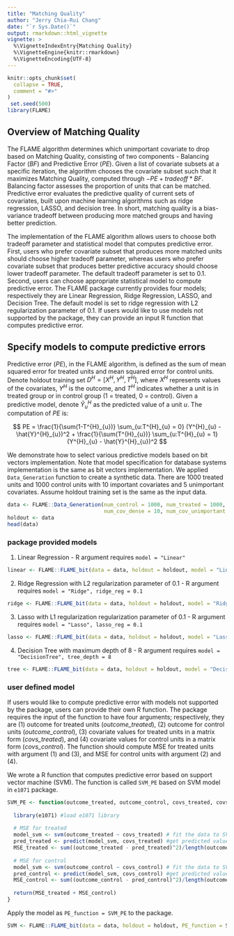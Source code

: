 ```yaml
---
title: "Matching Quality"
author: "Jerry Chia-Rui Chang"
date: "`r Sys.Date()`"
output: rmarkdown::html_vignette
vignette: >
  %\VignetteIndexEntry{Matching Quality}
  %\VignetteEngine{knitr::rmarkdown}
  %\VignetteEncoding{UTF-8}
---
```


```r
knitr::opts_chunk$set(
  collapse = TRUE,
  comment = "#>"
)
 set.seed(500)
library(FLAME)
```


## Overview of Matching Quality

The FLAME algorithm determines which unimportant covariate to drop based on Matching Quality, consisting of two components - Balancing Factor ($BF$) and Predictive Error ($PE$). Given a list of covariate subsets at a specific iteration, the algorithm chooses the covariate subset such that it maximizes Matching Quality, computed through $-PE + tradeoff * BF$. Balancing factor assesses the proportion of units that can be matched. Predictive error evaluates the predictive quality of current sets of covariates, built upon machine learning algorithms such as ridge regression, LASSO, and decision tree. In short, matching quality is a bias-variance tradeoff between producing more matched groups and having better prediction.  

The implementation of the FLAME algorithm allows users to choose both tradeoff parameter and statistical model that computes predictive error. First, users who prefer covariate subset that produces more matched units should choose higher tradeoff parameter, whereas users who prefer covariate subset that produces better predictive accuracy should choose lower tradeoff parameter. The default tradeoff parameter is set to 0.1. Second, users can choose appropriate statistical model to compute predictive error. The FLAME package currently provides four models; respectively they are Linear Regression, Ridge Regression, LASSO, and Decision Tree. The default model is set to ridge regression with L2 regularization parameter of 0.1. If users would like to use models not supported by the package, they can provide an input R function that computes predictive error.

## Specify models to compute predictive errors

Predictive error ($PE$), in the FLAME algorithm, is defined as the sum of mean squared error for treated units and mean squared error for control units. Denote holdout training set $D^{H} = [X^{H}, Y^{H}, T^{H}]$, where $X^{H}$ represents values of the covariates, $Y^{H}$ is the outcome, and $T^{H}$ indicates whether a unit is in treated group or in control group (1 = treated, 0 = control). Given a predictive model, denote $\hat{Y}^{H}_{u}$ as the predicted value of a unit $u$. The computation of $PE$ is: 

$$
PE = \frac{1}{\sum(1-T^{H}_{u})} \sum_{u:T^{H}_{u} = 0} (Y^{H}_{u} - \hat{Y}^{H}_{u})^2 + \frac{1}{\sum(T^{H}_{u})} \sum_{u:T^{H}_{u} = 1} (Y^{H}_{u} - \hat{Y}^{H}_{u})^2
$$

\newline

We demonstrate how to select various predictive models based on bit vectors implementation. Note that model specification for database systems implementation is the same as bit vectors implementation. We applied `Data_Generation` function to create a synthetic data. There are 1000 treated units and 1000 control units with 10 important covariates and 5 unimportant covariates. Assume holdout training set is the same as the input data.  

```r
data <- FLAME::Data_Generation(num_control = 1000, num_treated = 1000,
                               num_cov_dense = 10, num_cov_unimportant = 5, U = 5)
holdout <- data 
head(data)
```

### package provided models

1. Linear Regression - R argument requires `model = "Linear"`  
```r
linear <- FLAME::FLAME_bit(data = data, holdout = holdout, model = "Linear")
```

\newline

2. Ridge Regression with L2 regularization parameter of 0.1 - R argument requires `model = "Ridge", ridge_reg = 0.1`  
```r
ridge <- FLAME::FLAME_bit(data = data, holdout = holdout, model = "Ridge", ridge_reg = 0.1)
```

\newline

3. Lasso with L1 regularization regularization parameter of 0.1 - R argument requires `model = "Lasso", lasso_reg = 0.1`  
```r
lasso <- FLAME::FLAME_bit(data = data, holdout = holdout, model = "Lasso", lasso_reg = 0.1)
```

\newline

4. Decision Tree with maximum depth of 8 - R argument requires `model = "DecisionTree", tree_depth = 8`  
```r
tree <- FLAME::FLAME_bit(data = data, holdout = holdout, model = "DecisionTree", tree_depth = 8)
```

### user defined model

If users would like to compute predictive error with models not supported by the package, users can provide their own R function. The package requires the input of the function to have four arguments; respectively, they are (1) outcome for treated units (*outcome_treated*), (2) outcome for control units (*outcome_control*), (3) covariate values for treated units in a matrix form (*covs_treated*), and (4) covariate values for control units in a matrix form (*covs_control*). The function should compute MSE for treated units with argument (1) and (3), and MSE for control units with argument (2) and (4). 

We wrote a R function that computes predictive error based on support vector machine (SVM). The function is called `SVM_PE` based on SVM model in `e1071` package.
```r
SVM_PE <- function(outcome_treated, outcome_control, covs_treated, covs_control) {
  
  library(e1071) #load e1071 library
  
  # MSE for treated
  model_svm <- svm(outcome_treated ~ covs_treated) # fit the data to SVM model
  pred_treated <- predict(model_svm, covs_treated) #get predicted values
  MSE_treated <- sum((outcome_treated - pred_treated)^2)/length(outcome_treated) # compute mean squared error
  
  # MSE for control
  model_svm <- svm(outcome_control ~ covs_control) # fit the data to SVM model
  pred_control <- predict(model_svm, covs_control) #get predicted values
  MSE_control <- sum((outcome_control - pred_control)^2)/length(outcome_control) # compute mean squared error
  
  return(MSE_treated + MSE_control)
}
```

\newline

Apply the model as `PE_function = SVM_PE` to the package.
```r
SVM <- FLAME::FLAME_bit(data = data, holdout = holdout, PE_function = SVM_PE)
```

